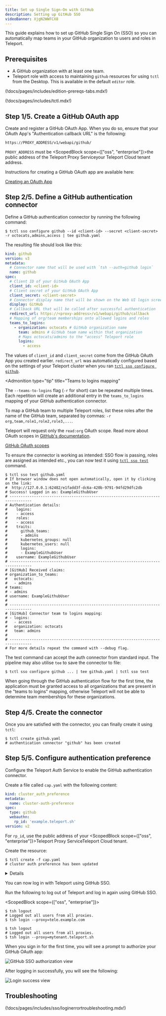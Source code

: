 ```yaml
---
title: Set up Single Sign-On with GitHub
description: Setting up GitHub SSO
videoBanner: XjgN2WWFCX8
---
```


This guide explains how to set up GitHub Single Sign On (SSO) so you can
automatically map teams in your GitHub organization to users and roles in
Teleport.

## Prerequisites

- A GitHub organization with at least one team.
- Teleport role with access to maintaining `github` resources for using `tctl` from the Desktop. This is available in the default `editor` role.

(!docs/pages/includes/edition-prereqs-tabs.mdx!)

(!docs/pages/includes/tctl.mdx!)

## Step 1/5. Create a GitHub OAuth app

Create and register a GitHub OAuth App. When you do so, ensure that your OAuth
App's "Authentication callback URL" is the following:

```
https://PROXY_ADDRESS/v1/webapi/github/
```

`PROXY_ADDRESS` must be <ScopedBlock scope={["oss", "enterprise"]}>the public
address of the Teleport Proxy Service</ScopedBlock><ScopedBlock
scope="cloud">your Teleport Cloud tenant address</ScopedBlock>.

Instructions for creating a GitHub OAuth app are available here:

[Creating an OAuth App](https://docs.github.com/en/developers/apps/building-oauth-apps/creating-an-oauth-app)

## Step 2/5. Define a GitHub authentication connector

Define a GitHub authentication connector by running the following command:

```code
$ tctl sso configure github --id <client-id> --secret <client-secret> -r octocats,admins,access | tee github.yaml
```

The resulting file should look like this:

```yaml
kind: github
version: v3
metadata:
  # Connector name that will be used with `tsh --auth=github login`
  name: github
spec:
  # Client ID of your GitHub OAuth App
  client_id: <client-id>
  # Client secret of your GitHub OAuth App
  client_secret: <client-secret>
  # Connector display name that will be shown on the Web UI login screen
  display: GitHub
  # Callback URL that will be called after successful authentication
  redirect_url: https://<proxy-address>/v1/webapi/github/callback
  # Mapping of org/team memberships onto allowed logins and roles
  teams_to_logins:
    - organization: octocats # GitHub organization name
      team: admins # GitHub team name within that organization
      # Maps octocats/admins to the "access" Teleport role
      logins:
        - access
```

The values of `client_id` and `client_secret` come from the GitHub OAuth App you created earlier. `redirect_url` was automatically configured based on the settings of your Teleport cluster when you ran [`tctl sso configure github`](../reference/cli.mdx#tctl-sso-configure-github).

<Admonition
  type="tip"
  title="Teams to logins mapping"
>
  The `--teams-to-logins` flag (`-r` for short) can be repeated multiple times. Each repetition will create an additional entry in the `teams_to_logins` mapping of your GitHub authentication connector.
  
  To map a GitHub team to multiple Teleport roles, list these roles after the name of the GitHub team, separated by commas: `-r org,team,role1,role2,role3,...`.
</Admonition>

Teleport will request only the `read:org` OAuth scope. Read more about OAuth scopes in [GitHub's documentation](https://developer.github.com/apps/building-oauth-apps/understanding-scopes-for-oauth-apps/).

[GitHub OAuth scopes](https://developer.github.com/apps/building-oauth-apps/understanding-scopes-for-oauth-apps/)

To ensure the connector is working as intended: SSO flow is passing, roles are assigned as intended etc., you can now test it using [`tctl sso test`](../reference/cli.mdx#tctl-sso-test) command.

```code
$ tctl sso test github.yaml
# If browser window does not open automatically, open it by clicking on the link:
#  http://127.0.0.1:62482/e1fadd3f-dc6a-420b-9791-94fd29dfc2db
# Success! Logged in as: ExampleGithubUser
# --------------------------------------------------------------------------------
# Authentication details:
#    logins:
#    - access
#    roles:
#    - access
#    traits:
#      github_teams:
#      - admins
#      kubernetes_groups: null
#      kubernetes_users: null
#      logins:
#      - ExampleGithubUser
#    username: ExampleGithubUser
# --------------------------------------------------------------------------------
# [GitHub] Received claims:
# organization_to_teams:
#   octocats:
#   - admins
# teams:
# - admins
# username: ExampleGithubUser
# 
# --------------------------------------------------------------------------------
# [GitHub] Connector team to logins mapping:
# - logins:
#   - access
#   organization: octocats
#   team: admins
# 
# --------------------------------------------------------------------------------
# For more details repeat the command with --debug flag.
```

The test command can accept the auth connector from standard input. The pipeline may also utilise `tee` to save the connector to file:

```code
$ tctl sso configure github ... | tee github.yaml | tctl sso test
```

<Admonition type="tip">
  When going through the GitHub authentication flow for the first time,
  the application must be granted access to all organizations that are
  present in the "teams to logins" mapping, otherwise Teleport will not be
  able to determine team memberships for these organizations.
</Admonition>

## Step 4/5. Create the connector

Once you are satisfied with the connector, you can finally create it using `tctl`:

```code
$ tctl create github.yaml
# authentication connector "github" has been created
```

## Step 5/5. Configure authentication preference

Configure the Teleport Auth Service to enable the GitHub authentication
connector.

Create a file called `cap.yaml` with the following content:

```yaml
kind: cluster_auth_preference
metadata:
  name: cluster-auth-preference
spec:
  type: github
  webauthn:
    rp_id: 'example.teleport.sh'
version: v2
```

For `rp_id`, use the public address of your <ScopedBlock scope={["oss", "enterprise"]}>Teleport Proxy Service</ScopedBlock><ScopedBlock scope="cloud">Teleport Cloud tenant</ScopedBlock>.

Create the resource:

```code
$ tctl create -f cap.yaml
# cluster auth preference has been updated
```

<Details scope={["enterprise", "oss"]} scopeOnly={true} opened title="Static configuration file">

You can also edit your Teleport configuration file to include the following:

```yaml
# Snippet from /etc/teleport.yaml
auth_service:
  authentication:
    type: github
```
</Details>

You can now log in with Teleport using GitHub SSO.


Run the following to log out of Teleport and log in again using GitHub SSO.

<ScopedBlock scope={["oss", "enterprise"]}>

```code
$ tsh logout
# Logged out all users from all proxies.
$ tsh login --proxy=tele.example.com
```

</ScopedBlock>
<ScopedBlock scope={["cloud"]}>

```code
$ tsh logout
# Logged out all users from all proxies.
$ tsh login --proxy=mytenant.teleport.sh
```

</ScopedBlock>

When you sign in for the first time, you will see a prompt to authorize your
GitHub OAuth app:

![GitHub SSO authorization view](../../../img/github-sso-auth-screen.jpg)

After logging in successfully, you will see the following:

![Login success view](../../../img/login-success.jpg)

## Troubleshooting

(!docs/pages/includes/sso/loginerrortroubleshooting.mdx!)
